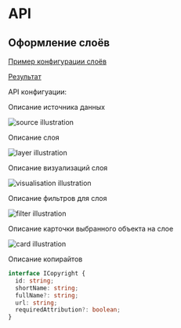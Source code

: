 # API

## Оформление слоёв

[Пример конфигурации слоёв](https://github.com/sloyio/sloy-template/tree/main/src/gorodets)

[Результат](https://sloy.io/gorodets/)

API конфигуации:

Описание источника данных

![source illustration](/source.svg)

Описание слоя

![layer illustration](/layer.svg)

Описание визуализаций слоя

![visualisation illustration](/visualisation.svg)

Описание фильтров для слоя

![filter illustration](/filter.svg)

Описание карточки выбранного объекта на слое

![card illustration](/card.svg)

Описание копирайтов

```typescript
interface ICopyright {
  id: string;
  shortName: string;
  fullName?: string;
  url: string;
  requiredAttribution?: boolean;
}
```
